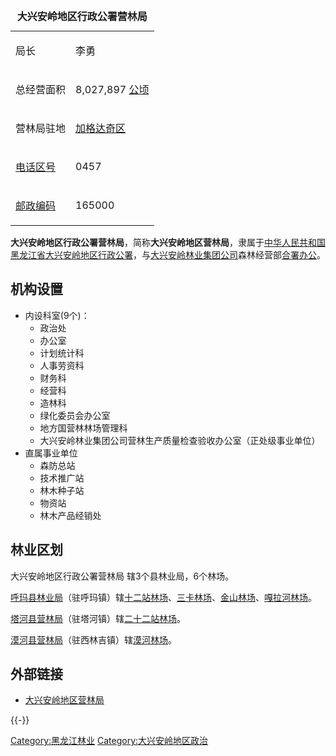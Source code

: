 {| border="1" cellpadding="4" cellspacing="0" align="right" width="280" style="margin: 0 0 1em 1em; background: #ffffff; border: 1px #aaaaaa solid; border-collapse: collapse; font-size: 90%;"
|-----
|+'''大兴安岭地区行政公署营林局'''           
|-----
| 局长
| 李勇         
|-----
| 总经营面积
| 8,027,897  [[公顷|公顷]]
|-----
| 营林局驻地 || [[加格达奇区|加格达奇区]]
|-----
| [[电话区号|电话区号]]
| 0457
|-----
|[[邮政编码|邮政编码]] || 165000
|}

'''大兴安岭地区行政公署营林局'''，简称'''大兴安岭地区营林局'''，隶属于[[中华人民共和国|中华人民共和国]][[黑龙江省|黑龙江省]][[大兴安岭地区|大兴安岭地区]][[行政公署|行政公署]]，与[[大兴安岭林业集团公司|大兴安岭林业集团公司]]森林经营部[[合署办公|合署办公]]。

==机构设置==
*内设科室(9个)：
**政治处
**办公室
**计划统计科
**人事劳资科
**财务科
**经营科
**造林科
**绿化委员会办公室
**地方国营林林场管理科
**大兴安岭林业集团公司营林生产质量检查验收办公室（正处级事业单位）
*直属事业单位
**森防总站
**技术推广站
**林木种子站
**物资站
**林木产品经销处

==林业区划==
大兴安岭地区行政公署营林局 辖3个县林业局，6个林场。 

[[呼玛县林业局|呼玛县林业局]]（驻呼玛镇）辖[[十二站林场|十二站林场]]、[[三卡林场|三卡林场]]、[[金山林场|金山林场]]、[[嘎拉河林场|嘎拉河林场]]。 

[[塔河县营林局|塔河县营林局]]（驻塔河镇）辖[[二十二站林场|二十二站林场]]。

[[漠河县营林局|漠河县营林局]]（驻西林吉镇）辖[[漠河林场|漠河林场]]。

==外部链接==
*[https://web.archive.org/web/20091126005157/http://dxal.gov.cn/ylj/index.htm 大兴安岭地区营林局]

{{-}}
{{大兴安岭地区行政公署营林局}}

[[Category:黑龙江林业|Category:黑龙江林业]]
[[Category:大兴安岭地区政治|Category:大兴安岭地区政治]]
